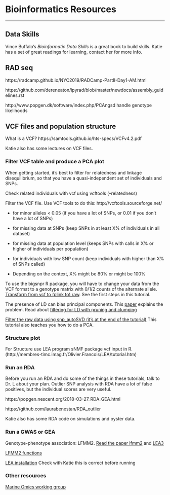 # Bioinformatics Resources

------------------------------------------------------------------------

## **Data Skills** {.unnumbered}

Vince Buffalo's *Bioinformatic Data Skills* is a great book to build skills. Katie has a set of great readings for learning, contact her for more info.

## **RAD seq** {.unnumbered}

https://radcamp.github.io/NYC2019/RADCamp-PartII-Day1-AM.html

https://github.com/dereneaton/ipyrad/blob/master/newdocs/assembly_guidelines.rst

http://www.popgen.dk/software/index.php/PCAngsd handle genotype likelihoods

## **VCF files and population structure** {.unnumbered}

What is a VCF? https://samtools.github.io/hts-specs/VCFv4.2.pdf

Katie also has some lectures on VCF files.

### **Filter VCF table and produce a PCA plot** {.unnumbered}

When getting started, it's best to filter for relatedness and linkage disequilibrium, so that you have a quasi-independent set of individuals and SNPs.

Check related individuals with vcf using vcftools (--relatedness)

Filter the VCF file. Use VCF tools to do this: http://vcftools.sourceforge.net/

-   for minor alleles \< 0.05 (if you have a lot of SNPs, or 0.01 if you don't have a lot of SNPs)

-   for missing data at SNPs (keep SNPs in at least X% of individuals in all dataset)

-   for missing data at population level (keeps SNPs with calls in X% or higher of individuals per population)

-   for individuals with low SNP count (keep individuals with higher than X% of SNPs called)

-   Depending on the context, X% might be 80% or might be 100%

To use the bigsnpr R package, you will have to change your data from the VCF format to a genotype matrix with 0/1/2 counts of the alternate allele. [Transform from vcf to (plink to) raw](https://github.com/laurabenestan/RDA_outlier). See the first steps in this tutorial.

The presence of LD can bias principal components. This [paper](https://academic.oup.com/bioinformatics/article/36/16/4449/5838185?login=true) explains the problem. Read about [filtering for LD with pruning and clumping](https://privefl.github.io/bigsnpr/articles/pruning-vs-clumping.html)

[Filter the raw data using snp_autoSVD (it's at the end of the tutorial)](https://privefl.github.io/bigsnpr/articles/how-to-PCA.html) This tutorial also teaches you how to do a PCA.

### **Structure plot** {.unnumbered}

For Structure use LEA program sNMF package vcf input in R. (http://membres-timc.imag.fr/Olivier.Francois/LEA/tutorial.htm)

### **Run an RDA** {.unnumbered}

Before you run an RDA and do some of the things in these tutorials, talk to Dr. L about your plan. Outlier SNP analysis with RDA have a lot of false positives, but the individual scores are very useful.

https://popgen.nescent.org/2018-03-27_RDA_GEA.html

https://github.com/laurabenestan/RDA_outlier

Katie also has some RDA code on simulations and oyster data.

### **Run a GWAS or GEA** {.unnumbered}

Genotype-phenotype association: LFMM2. [Read the paper lfmm2](https://academic.oup.com/mbe/article/36/4/852/5290100) and [LEA3](https://onlinelibrary.wiley.com/doi/10.1111/1755-0998.13366)

[LFMM2 functions](https://rdrr.io/bioc/LEA/man/lfmm2.html)

[LEA installation](http://www.bioconductor.org/packages/3.3/bioc/html/LEA.html) Check with Katie this is correct before running

### **Other resources** {.unnumbered}

[Marine Omics working group](https://marineomics.github.io/index.html)
